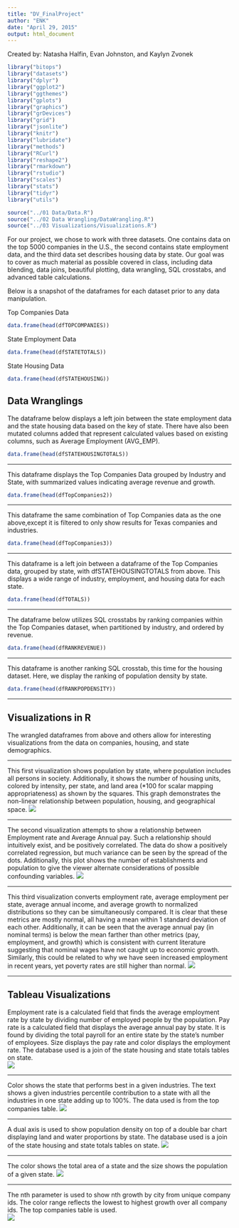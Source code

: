 ```yaml
---
title: "DV_FinalProject"
author: "ENK"
date: "April 29, 2015"
output: html_document
---
```

Created by: Natasha Halfin, Evan Johnston, and Kaylyn Zvonek 

```r
library("bitops")
library("datasets")
library("dplyr")
library("ggplot2")
library("ggthemes")
library("gplots")
library("graphics")
library("grDevices")
library("grid")
library("jsonlite")
library("knitr")
library("lubridate")
library("methods")
library("RCurl")
library("reshape2")
library("rmarkdown")
library("rstudio")
library("scales")
library("stats")
library("tidyr")
library("utils")

source("../01 Data/Data.R")
source("../02 Data Wrangling/DataWrangling.R")
source("../03 Visualizations/Visualizations.R")
```


For our project, we chose to work with three datasets. One contains data on the top 5000 companies in the U.S., the second contains state employment data, and the third data set describes housing data by state. Our goal was to cover as much material as possible covered in class, including data blending, data joins, beautiful plotting, data wrangling, SQL crosstabs, and advanced table calculations.

Below is a snapshot of the dataframes for each dataset prior to any data manipulation.

Top Companies Data

```r
data.frame(head(dfTOPCOMPANIES))
```

State Employment Data
```r
data.frame(head(dfSTATETOTALS))
```

State Housing Data
```r
data.frame(head(dfSTATEHOUSING))
```


## Data Wranglings

The dataframe below displays a left join between the state employment data and the state housing data based on the key of state. There have also been mutated columns added that represent calculated values based on existing columns, such as Average Employment (AVG_EMP).
```r
data.frame(head(dfSTATEHOUSINGTOTALS))
```
**************
This dataframe displays the Top Companies Data grouped by Industry and State, with summarized values indicating average revenue and growth.
```r
data.frame(head(dfTopCompanies2))
```
**************

This dataframe the same combination of Top Companies data as the one above,except it is filtered to only show results for Texas companies and industries.
```r
data.frame(head(dfTopCompanies3))
```
**************

This dataframe is a left join between a dataframe of the Top Companies data, grouped by state, with dfSTATEHOUSINGTOTALS from above. This displays a wide range of industry, employment, and housing data for each state.
```r
data.frame(head(dfTOTALS))

```

****************
The dataframe below utilizes SQL crosstabs by ranking companies within the Top Companies dataset, when partitioned by industry, and ordered by revenue.
```r
data.frame(head(dfRANKREVENUE))
```
*************

This dataframe is another ranking SQL crosstab, this time for the housing dataset. Here, we display the ranking of population density by state.
```r
data.frame(head(dfRANKPOPDENSITY))
```
************
## Visualizations in R

The wrangled dataframes from above and others allow for interesting visualizations from the data on companies, housing, and state demographics.

****************
This first visualization shows population by state, where population includes all persons in society. Additionally, it shows the number of housing units, colored by intensity, per state, and land area (*100 for scalar mapping appropriateness) as shown by the squares.
This graph demonstrates the non-linear relationship between population, housing, and geographical space.
![](./Viz1.png)

****************

The second visualization attempts to show a relationship between Employment rate and Average Annual pay. Such a relationship should intuitively exist, and be positively correlated. The data do show a positively correlated regression, but much variance can be seen by the spread of the dots.
Additionally, this plot shows the number of establishments and population to give the viewer alternate considerations of possible confounding variables.
![](./Viz2.png)

****************

This third visualization converts employment rate, average employment per state, average annual income, and average growth to normalized distributions so they can be simultaneously compared. It is clear that these metrics are mostly normal, all having a mean within 1 standard deviation of each other.
Additionally, it can be seen that the average annual pay (in nominal terms) is below the mean farther than other metrics (pay, employment, and growth) which is consistent with current literature suggesting that nominal wages have not caught up to economic growth. Similarly, this could be related to why we have seen increased employment in recent years, yet poverty rates are still higher than normal.
![](./Viz3.png)

****************

## Tableau Visualizations
Employment rate is a calculated field that finds the average employment rate by state by dividing number of employed people by the population. Pay rate is a calculated field that displays the average annual pay by state. It is found by dividing the total payroll for an entire state by the state's number of employees. Size displays the pay rate and color displays the employment rate. The database used is a join of the state housing and state totals tables on state.   
![](./EmploymentPayState.png)

***************
Color shows the state that performs best in a given industries. The text shows a given industries percentile contribution to a state with all the industries in one state adding up to 100%. The data used is from the top companies table.
![](./IndustryStateEarnings.png)

******************
A dual axis is used to show population density on top of a double bar chart displaying land and water proportions by state. The database used is a join of the state housing and state totals tables on state.
![](./LandWaterHousing.png)

 ***********************
The color shows the total area of a state and the size shows the population of a given state.
![](./PopulationvsArea.jpg)

***************************
The nth parameter is used to show nth growth by city from unique company ids. The color range reflects the lowest to highest growth over all company ids. The top companies table is used.  
![](./CityGrowthNth.png)


